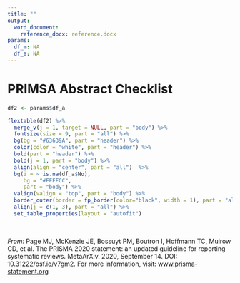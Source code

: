 ```yaml
---
title: ""
output: 
  word_document:
    reference_docx: reference.docx
params:
  df_m: NA
  df_a: NA
---
```



# PRIMSA Abstract Checklist

``` r

df2 <- params$df_a

flextable(df2) %>%
  merge_v(j = 1, target = NULL, part = "body") %>%
  fontsize(size = 9, part = "all") %>%
  bg(bg = "#63639A", part = "header") %>%
  color(color = "white", part = "header") %>%
  bold(part = "header") %>%
  bold(j = 1, part = "body") %>%
  align(align = "center", part = "all")  %>%
  bg(i = ~ is.na(df_a$No),
     bg = "#FFFFCC",
     part = "body") %>%
  valign(valign = "top", part = "body") %>%
  border_outer(border = fp_border(color="black", width = 1), part = "all") %>%
  align(j = c(1, 3), part = "all") %>%
  set_table_properties(layout = "autofit")


```

&nbsp;

_From:_  Page MJ, McKenzie JE, Bossuyt PM, Boutron I, Hoffmann TC, Mulrow CD, et al. The PRISMA 2020 statement: an updated guideline for reporting systematic reviews. MetaArXiv. 2020, September 14. DOI: 10.31222/osf.io/v7gm2. For more information, visit: [www.prisma-statement.org](www.prisma-statement.org) 
